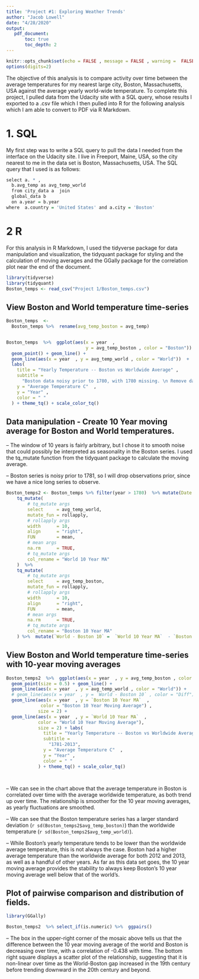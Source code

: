 ```yaml
---
title: 'Project #1: Exploring Weather Trends'
author: "Jacob Lowell"
date: "4/28/2020"
output:
   pdf_document:
       toc: true
       toc_depth: 2
---
```


```r
knitr::opts_chunk$set(echo = FALSE , message = FALSE , warning =  FALSE  , fig.width = 8 , fig.height = 5)
options(digits=2)

```


The objective of this analysis is to compare activity over time between the average temperatures for my nearest large city, Boston, Massachusetts, USA against the average yearly world-wide temperature.  To complete this project, I pulled data from the Udacity site with a SQL query, whose results I exported to a .csv file which I then pulled into R for the following analysis which I am able to convert to PDF via R Markdown.



# 1. SQL  

My first step was to write a SQL query to pull the data I needed from the interface on the Udacity site.  I live in Freeport, Maine, USA, so the city nearest to me in the data set is Boston, Massachusetts, USA.  The SQL query that I used is as follows:


```r
select a. * ,
  b.avg_temp as avg_temp_world
  from city_data a  join
  global_data b
  on a.year = b.year
where  a.country = 'United States' and a.city = 'Boston'
```


# 2 R

For this analysis in R Markdown, I used the tidyverse package for data manipulation and visualization, the tidyquant package for styling and the calculation of moving averages and the GGally package for the correlation plot near the end of the document.

```r
library(tidyverse)
library(tidyquant)
Boston_temps <- read_csv("Project 1/Boston_temps.csv")

```


## View Boston and World temperature time-series

```r


Boston_temps  <-
  Boston_temps %>%  rename(avg_temp_boston = avg_temp)


Boston_temps  %>%  ggplot(aes(x = year  ,
                              y = avg_temp_boston , color = "Boston")) +
  geom_point() + geom_line() +
  geom_line(aes(x = year  , y = avg_temp_world , color = "World"))  +
  labs(
    title = "Yearly Temperature -- Boston vs Worldwide Average" ,
    subtitle =
      "Boston data noisy prior to 1780, with 1780 missing. \n Remove data prior to 1780 from future analysis" ,
    y = "Average Temperature C"  ,
    y = "Year" ,
    color = " "
  ) + theme_tq() + scale_color_tq()

```


## Data manipulation - Create 10 Year moving average for Boston and World temperatures.

-- The window of 10 years is fairly arbitrary, but I chose it to smooth noise that could possibly be interpreted as seasonality in the Boston series.  I used the tq_mutate function from the tidyquant package to calculate the moving average.
  
-- Boston series is noisy prior to 1781, so I will drop observations prior, since we have a nice long series to observe.


```r


Boston_temps2 <- Boston_temps %>% filter(year > 1780)  %>% mutate(Date = as.Date(year))%>% 
    tq_mutate(
        # tq_mutate args
        select     = avg_temp_world,
        mutate_fun = rollapply,
        # rollapply args
        width      = 10,
        align      = "right",
        FUN        = mean,
        # mean args
        na.rm      = TRUE,
        # tq_mutate args
        col_rename = "World 10 Year MA"
    )  %>%
    tq_mutate(
        # tq_mutate args
        select     = avg_temp_boston,
        mutate_fun = rollapply,
        # rollapply args
        width      = 10,
        align      = "right",
        FUN        = mean,
        # mean args
        na.rm      = TRUE,
        # tq_mutate args
        col_rename = "Boston 10 Year MA"
    ) %>%  mutate(`World - Boston 10` =  `World 10 Year MA`  - `Boston 10 Year MA`)

```


## View Boston and World temperature time-series with 10-year moving averages

```r
Boston_temps2  %>%  ggplot(aes(x = year  , y = avg_temp_boston , color = "Boston")) +
  geom_point(size = 0.5) + geom_line() +
  geom_line(aes(x = year  , y = avg_temp_world , color = "World")) +
  # geom_line(aes(x = year  , y = `World - Boston 10` , color = "Diff")) +
  geom_line(aes(x = year  , y = `Boston 10 Year MA`  ,
             color = "Boston 10 Year Moving Average") ,
            size = 2) +
  geom_line(aes(x = year  , y = `World 10 Year MA`  ,
            color = "World 10 Year Moving Average"),
            size = 2) + labs(
              title = "Yearly Temperature -- Boston vs Worldwide Average" ,
              subtitle =
                "1781-2013",
              y = "Average Temperature C"  ,
              y = "Year" ,
              color = " "
            ) + theme_tq() + scale_color_tq() 




```



-- We can see in the chart above that the average temperature in Boston is correlated over time with the average worldwide temperature, as both trend up over time.  The relationship is smoother for the 10 year moving averages, as yearly fluctuations are smoothed.

-- We can see that the Boston temperature series has a larger standard deviation (`r sd(Boston_temps2$avg_temp_boston)`) than the worldwide temperature 
(`r sd(Boston_temps2$avg_temp_world)  `).  

-- While Boston's yearly temperature tends to be lower than the worldwide average temperature, this is not always the case.  Boston had a higher average temperature than the worldwide average for both 2012 and 2013, as well as a handful of other years.  As far as this data set goes, the 10 year moving average provides the stability to always keep Boston's 10 year moving average well below that of the world's.


## Plot of pairwise comparison and distribution of fields.

```r
library(GGally)

Boston_temps2  %>% select_if(is.numeric) %>%  ggpairs()

```



-- The box in the upper-right corner of the mosaic above tells us that the difference between the 10 year moving average of the world and Boston is decreasing over time, with a correlation of -0.438 with time.  The bottom right square displays a scatter plot of the relationship, suggesting that it is non-linear over time as the World-Boston gap increased in the 19th century before trending downward in the 20th century and beyond.